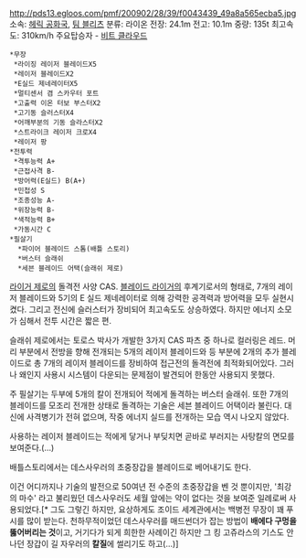 http://pds13.egloos.com/pmf/200902/28/39/f0043439_49a8a565ecba5.jpg
소속: [[헤릭 공화국]], [[팀 블리츠]] 
분류: 라이온
전장: 24.1m 
전고: 10.1m 
중량: 135t 
최고속도: 310km/h 
주요탑승자 - [[비트 클라우드]]
 *무장
  *라이징 레이저 블레이드X5
  *레이저 블레이드X2
  *E실드 제네레이터X5
  *멀티센서 겸 스카우터 포트
  *고출력 이온 터보 부스터X2
  *고기동 슬러스터X4
  *어깨부분의 기동 슬라스터X2
  *스트라이크 레이저 크로X4
  *레이저 팡
 *전투력
  *격투능력 A+
  *근접사격 B-
  *방어력(E실드) B(A+)
  *민첩성 S
  *조종성능 A-
  *위장능력 B-
  *색적능력 B+
  *가동시간 C
 *필살기 
   *파이어 블레이드 스톰(배틀 스토리)
   *버스터 슬래쉬 
   *세븐 블레이드 어택(슬래쉬 제로)

[[라이거 제로]]의 돌격전 사양 CAS.  [[블레이드 라이거]]의 후계기로서의 형태로, 7개의 레이저 블레이드와 5기의 E 실드 제네레이터로 의해 강력한 공격력과 방어력을 모두 실현시켰다.  그리고 전신에 슬러스터가 장비되어 최고속도도 상승하였다. 하지만 에너지 소모가 심해서 전투 시간은 짧은 편.

슬래쉬 제로에서는 토로스 박사가 개발한 3가지 CAS 파츠 중 하나로 컬러링은 레드. 머리 부분에서 전방을 향해 전개되는 5개의 레이저 블레이드와 등 부분에 2개의 추가 블레이드로 총 7개의 레이저 블레이드를 장비하여 접근전의 돌격전에 최적화되어있다. 그러나 왜인지 사용시 시스템이 다운되는 문제점이 발견되어 한동안 사용되지 못했다. 

주 필살기는 두부에 5개의 칼이 전개되어 적에게 돌격하는 버스터 슬래쉬. 또한 7개의 블레이드를 모조리 전개한 상태로 돌격하는 기술은 세븐 블레이드 어택이라 불린다. 대신에 사격병기가 전혀 없으며, 작중 에너지 실드를 전개하는 모습 역시 나오지 않았다.

사용하는 레이저 블레이드는 적에게 닿거나 부딪치면 곧바로 부러지는 사탕칼의 면모를 보여준다.(…)

배틀스토리에서는 데스사우러의 초중장갑을 블레이드로 베어내기도 한다.

이건 어디까지나 기술의 발전으로 50여년 전 수준의 초중장갑을 벤 것 뿐이지만, '최강의 마수' 라고 불리웠던 데스사우러도 세월 앞에는 약이 없다는 것을 보여준 일례로써 사용되었다.[* 그도 그렇긴 하지만, 요상하게도 조이드 세계관에서는 백병전 무장이 꽤 푸시를 많이 받는다. 천하무적이었던 데스사우러를 매드썬더가 잡는 방법이 '''배에다 구멍을 뚫어버리는 것'''이고, 거기다가 되게 희한한 사례이긴 하지만 그 킹 고쥬라스의 기스도 안 나던 장갑이 길 자우러의 '''칼질'''에 썰리기도 하고(...)]
